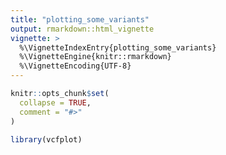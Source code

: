 ```yaml
---
title: "plotting_some_variants"
output: rmarkdown::html_vignette
vignette: >
  %\VignetteIndexEntry{plotting_some_variants}
  %\VignetteEngine{knitr::rmarkdown}
  %\VignetteEncoding{UTF-8}
---
```


```r
knitr::opts_chunk$set(
  collapse = TRUE,
  comment = "#>"
)
```

```r
library(vcfplot)
```

